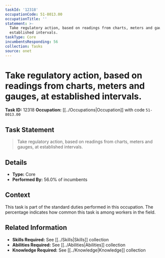 ```yaml
---
taskId: '12318'
occupationCode: 51-8013.00
occupationTitle: ''
statement: >-
  Take regulatory action, based on readings from charts, meters and gauges, at
  established intervals.
taskType: Core
incumbentsResponding: 56
collection: Tasks
source: onet
---
```

# Take regulatory action, based on readings from charts, meters and gauges, at established intervals.

**Task ID:** 12318
**Occupation:** [[../Occupations|Occupation]] with code `51-8013.00`

## Task Statement

> Take regulatory action, based on readings from charts, meters and gauges, at established intervals.

## Details

- **Type:** Core
- **Performed By:** 56.0% of incumbents

## Context

This task is part of the standard duties performed in this occupation. The percentage indicates how common this task is among workers in the field.

## Related Information

- **Skills Required:** See [[../Skills|Skills]] collection
- **Abilities Required:** See [[../Abilities|Abilities]] collection
- **Knowledge Required:** See [[../Knowledge|Knowledge]] collection
